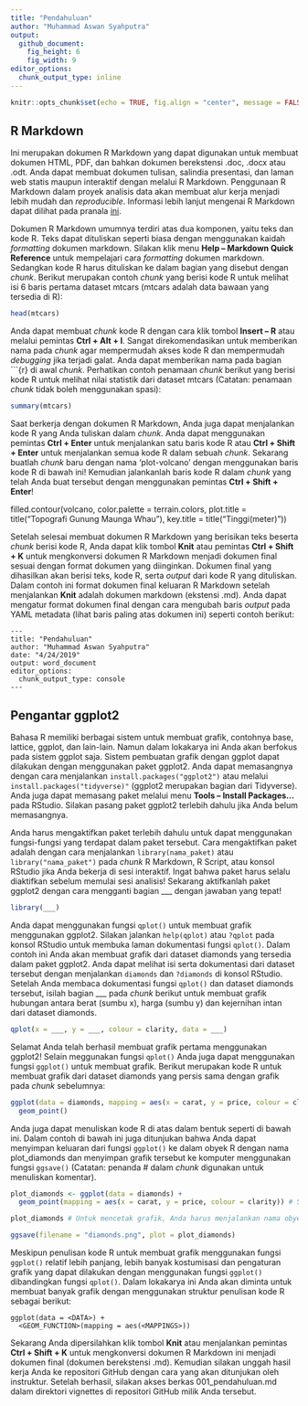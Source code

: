```yaml
---
title: "Pendahuluan"
author: "Muhammad Aswan Syahputra"
output: 
  github_document:
    fig_height: 6
    fig_width: 9
editor_options: 
  chunk_output_type: inline
---
```


```r
knitr::opts_chunk$set(echo = TRUE, fig.align = "center", message = FALSE, warning = FALSE)
```

## R Markdown

Ini merupakan dokumen R Markdown yang dapat digunakan untuk membuat dokumen HTML, PDF, dan bahkan dokumen berekstensi .doc, .docx atau .odt. Anda dapat membuat dokumen tulisan, salindia presentasi, dan laman web statis maupun interaktif dengan melalui R Markdown. Penggunaan R Markdown dalam proyek analisis data akan membuat alur kerja menjadi lebih mudah dan *reproducible*. Informasi lebih lanjut mengenai R Markdown dapat dilihat pada pranala [ini](http://rmarkdown.rstudio.com).

Dokumen R Markdown umumnya terdiri atas dua komponen, yaitu teks dan kode R. Teks dapat dituliskan seperti biasa dengan menggunakan kaidah *formatting* dokumen markdown. Silakan klik menu **Help -- Markdown Quick Reference** untuk mempelajari cara *formatting* dokumen markdown. Sedangkan kode R harus dituliskan ke dalam bagian yang disebut dengan *chunk*. Berikut merupakan contoh *chunk* yang berisi kode R untuk melihat isi 6 baris pertama dataset mtcars (mtcars adalah data bawaan yang tersedia di R):

```r
head(mtcars) 
```

Anda dapat membuat *chunk* kode R dengan cara klik tombol **Insert -- R** atau melalui pemintas **Ctrl + Alt + I**. Sangat direkomendasikan untuk memberikan nama pada *chunk* agar mempermudah akses kode R dan mempermudah *debugging* jika terjadi galat. Anda dapat memberikan nama pada bagian ```{r} di awal *chunk*. Perhatikan contoh penamaan *chunk* berikut yang berisi kode R untuk melihat nilai statistik dari dataset mtcars (Catatan: penamaan *chunk* tidak boleh menggunakan spasi):

```r
summary(mtcars)
```

Saat berkerja dengan dokumen R Markdown, Anda juga dapat menjalankan kode R yang Anda tuliskan dalam *chunk*. Anda dapat menggunakan pemintas **Ctrl + Enter** untuk menjalankan satu baris kode R atau **Ctrl + Shift + Enter** untuk menjalankan semua kode R dalam sebuah *chunk*. Sekarang buatlah *chunk* baru dengan nama 'plot-volcano' dengan menggunakan baris kode R di bawah ini! Kemudian jalankanlah baris kode R dalam *chunk* yang telah Anda buat tersebut dengan menggunakan pemintas **Ctrl + Shift + Enter**!

filled.contour(volcano,
               color.palette = terrain.colors, 
               plot.title = title("Topografi Gunung Maunga Whau"), 
               key.title = title("Tinggi\n(meter)"))

Setelah selesai membuat dokumen R Markdown yang berisikan teks beserta *chunk* berisi kode R, Anda dapat klik tombol **Knit** atau pemintas **Ctrl + Shift + K** untuk mengkonversi dokumen R Markdown menjadi dokumen final sesuai dengan format dokumen yang diinginkan. Dokumen final yang dihasilkan akan berisi teks, kode R, serta *output* dari kode R yang dituliskan. Dalam contoh ini format dokumen final keluaran R Markdown setelah menjalankan **Knit** adalah dokumen markdown (ekstensi .md). Anda dapat mengatur format dokumen final dengan cara mengubah baris *output* pada YAML metadata (lihat baris paling atas dokumen ini) seperti contoh berikut:

```
---
title: "Pendahuluan"
author: "Muhammad Aswan Syahputra"
date: "4/24/2019"
output: word_document
editor_options: 
  chunk_output_type: console
---
```

## Pengantar ggplot2

Bahasa R memiliki berbagai sistem untuk membuat grafik, contohnya base, lattice, ggplot, dan lain-lain. Namun dalam lokakarya ini Anda akan berfokus pada sistem ggplot saja. Sistem pembuatan grafik dengan ggplot dapat dilakukan dengan menggunakan paket ggplot2. Anda dapat memasangnya dengan cara menjalankan `install.packages("ggplot2")` atau melalui `install.packages("tidyverse)"` (ggplot2 merupakan bagian dari Tidyverse). Anda juga dapat memasang paket melalui menu **Tools -- Install Packages...** pada RStudio. Silakan pasang paket ggplot2 terlebih dahulu jika Anda belum memasangnya.

Anda harus mengaktifkan paket terlebih dahulu untuk dapat menggunakan fungsi-fungsi yang terdapat dalam paket tersebut. Cara mengaktifkan paket adalah dengan cara menjalankan `library(nama_paket)` atau `library("nama_paket")` pada *chunk* R Markdown, R Script, atau konsol RStudio jika Anda bekerja di sesi interaktif. Ingat bahwa paket harus selalu diaktifkan sebelum memulai sesi analisis! Sekarang aktifkanlah paket ggplot2 dengan cara mengganti bagian ___ dengan jawaban yang tepat!

```r
library(___)
```

Anda dapat menggunakan fungsi `qplot()` untuk membuat grafik menggunakan ggplot2. Silakan jalankan `help(qplot)` atau `?qplot` pada konsol RStudio untuk membuka laman dokumentasi fungsi `qplot()`. Dalam contoh ini Anda akan membuat grafik dari dataset diamonds yang tersedia dalam paket ggplot2. Anda dapat melihat isi serta dokumentasi dari dataset tersebut dengan menjalankan `diamonds` dan `?diamonds`  di konsol RStudio. Setelah Anda membaca dokumentasi fungsi `qplot()` dan dataset diamonds tersebut, isilah bagian ___ pada *chunk* berikut untuk membuat grafik hubungan antara berat (sumbu x), harga (sumbu y) dan kejernihan intan dari dataset diamonds. 

```r
qplot(x = ___, y = ___, colour = clarity, data = ___)
```

Selamat Anda telah berhasil membuat grafik pertama menggunakan ggplot2! Selain meggunakan fungsi `qplot()` Anda juga dapat menggunakan fungsi `ggplot()` untuk membuat grafik. Berikut merupakan kode R untuk membuat grafik dari dataset diamonds yang persis sama dengan grafik pada *chunk* sebelumnya:

```r
ggplot(data = diamonds, mapping = aes(x = carat, y = price, colour = clarity)) +
  geom_point()
```

Anda juga dapat menuliskan kode R di atas dalam bentuk seperti di bawah ini. Dalam contoh di bawah ini juga ditunjukan bahwa Anda dapat menyimpan keluaran dari fungsi `ggplot()` ke dalam obyek R dengan nama plot_diamonds dan menyimpan grafik tersebut ke komputer menggunakan fungsi `ggsave()` (Catatan: penanda # dalam *chunk* digunakan untuk menuliskan komentar).

```r
plot_diamonds <- ggplot(data = diamonds) +
  geom_point(mapping = aes(x = carat, y = price, colour = clarity)) # Saat output disimpan ke dalam obyek R, grafik tidak otomatis dicetak

plot_diamonds # Untuk mencetak grafik, Anda harus menjalankan nama obyek R yang sebelumnya dibuat

ggsave(filename = "diamonds.png", plot = plot_diamonds)
```

Meskipun penulisan kode R untuk membuat grafik menggunakan fungsi `ggplot()` relatif lebih panjang, lebih banyak kostumisasi dan pengaturan grafik yang dapat dilakukan dengan menggunakan fungsi `ggplot()` dibandingkan fungsi `qplot()`. Dalam lokakarya ini Anda akan diminta untuk membuat banyak grafik dengan menggunakan struktur penulisan kode R sebagai berikut:

```
ggplot(data = <DATA>) +
  <GEOM_FUNCTION>(mapping = aes(<MAPPINGS>))  
```

Sekarang Anda dipersilahkan klik tombol **Knit** atau menjalankan pemintas **Ctrl + Shift + K** untuk mengkonversi dokumen R Markdown ini menjadi dokumen final (dokumen berekstensi .md). Kemudian silakan unggah hasil kerja Anda ke repositori GitHub dengan cara yang akan ditunjukan oleh instruktur. Setelah berhasil, silakan akses berkas 001_pendahuluan.md dalam direktori vignettes di repositori GitHub milik Anda tersebut.
